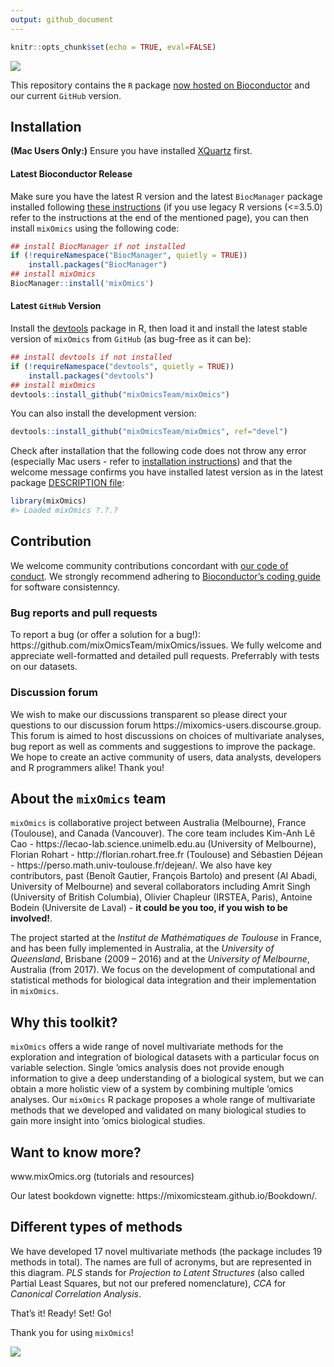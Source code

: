```yaml
---
output: github_document
---
```


```r
knitr::opts_chunk$set(echo = TRUE, eval=FALSE)
```

![](http://mixomics.org/wp-content/uploads/2019/07/MixOmics-Logo-1.png)

This repository contains the `R` package [now hosted on Bioconductor](http://bioconductor.org/packages/release/bioc/html/mixOmics.html) and our current `GitHub` version.

## Installation

**(Mac Users Only:)** Ensure you have installed [XQuartz](https://www.xquartz.org/) first.


#### Latest Bioconductor Release

Make sure you have the latest R version and the latest `BiocManager` package installed following [these instructions](https://www.bioconductor.org/install/) (if you use legacy R versions (<=3.5.0) refer to the instructions at the end of the mentioned page), you can then install `mixOmics` using the following code: 
```r
## install BiocManager if not installed
if (!requireNamespace("BiocManager", quietly = TRUE))
    install.packages("BiocManager")
## install mixOmics
BiocManager::install('mixOmics')
```

#### Latest `GitHub` Version

Install the [devtools](https://github.com/r-lib/devtools) package in R, then load it and install the latest stable version of `mixOmics` from `GitHub` (as bug-free as it can be):

```r
## install devtools if not installed
if (!requireNamespace("devtools", quietly = TRUE))
    install.packages("devtools")
## install mixOmics
devtools::install_github("mixOmicsTeam/mixOmics")
```

You can also install the development version:
```r
devtools::install_github("mixOmicsTeam/mixOmics", ref="devel")
```
Check after installation that the following code does not throw any error (especially Mac users - refer to [installation instructions](#installation)) and that the welcome message confirms you have installed latest version as in the latest package [DESCRIPTION file](https://github.com/mixOmicsTeam/mixOmics/blob/master/DESCRIPTION#L4):

```r
library(mixOmics) 
#> Loaded mixOmics ?.?.?
```

## Contribution

We welcome community contributions concordant with [our code of conduct](https://github.com/mixOmicsTeam/mixOmics/blob/master/CODE_OF_CONDUCT.md). We strongly recommend adhering to [Bioconductor's coding guide](https://bioconductor.org/developers/how-to/coding-style/) for software consistenncy.

### Bug reports and pull requests

To report a bug (or offer a solution for a bug!):  https://github.com/mixOmicsTeam/mixOmics/issues. We fully welcome and appreciate well-formatted and detailed pull requests. Preferrably with tests on our datasets.

### Discussion forum

We wish to make our discussions transparent so please direct your questions to our discussion forum https://mixomics-users.discourse.group. This forum is aimed to host discussions on choices of multivariate analyses, bug report as well as comments and suggestions to improve the package. We hope to create an active community of users, data analysts, developers and R programmers alike! Thank you!


## About the `mixOmics` team

`mixOmics` is collaborative project between Australia (Melbourne), France (Toulouse), and Canada (Vancouver). The core team includes Kim-Anh Lê Cao - https://lecao-lab.science.unimelb.edu.au (University of Melbourne), Florian Rohart - http://florian.rohart.free.fr (Toulouse) and Sébastien Déjean - https://perso.math.univ-toulouse.fr/dejean/. We also have key contributors, past (Benoît Gautier, François Bartolo) and present (Al Abadi, University of Melbourne) and several collaborators including Amrit Singh (University of British Columbia), Olivier Chapleur (IRSTEA, Paris), Antoine Bodein (Universite de Laval) - **it could be you too, if you wish to be involved!**.

The project started at the _Institut de Mathématiques de Toulouse_ in France, and has been fully implemented in Australia, at the _University of Queensland_, Brisbane (2009 – 2016) and at the _University of Melbourne_, Australia (from 2017). We focus on the development of computational and statistical methods for biological data integration and their implementation in `mixOmics`.

## Why this toolkit?

`mixOmics` offers a wide range of novel multivariate methods for the exploration and integration of biological datasets with a particular focus on variable selection. Single ‘omics analysis does not provide enough information to give a deep understanding of a biological system, but we can obtain a more holistic view of a system by combining multiple ‘omics analyses. Our `mixOmics` R package proposes a whole range of multivariate methods that we developed and validated on many biological studies to gain more insight into ‘omics biological studies.


## Want to know more?

www.mixOmics.org (tutorials and resources)

Our latest bookdown vignette: https://mixomicsteam.github.io/Bookdown/.

## Different types of methods

We have developed 17 novel multivariate methods (the package includes 19 methods in total). The names are full of acronyms, but are represented in this diagram. 
_PLS_ stands for _Projection to Latent Structures_ (also called Partial Least Squares, but not our prefered nomenclature), _CCA_ for _Canonical Correlation Analysis_. 

That's it! Ready! Set! Go!

Thank you for using `mixOmics`!

![](http://mixomics.org/wp-content/uploads/2012/04/framework-mixOmics-June2016.jpg)

